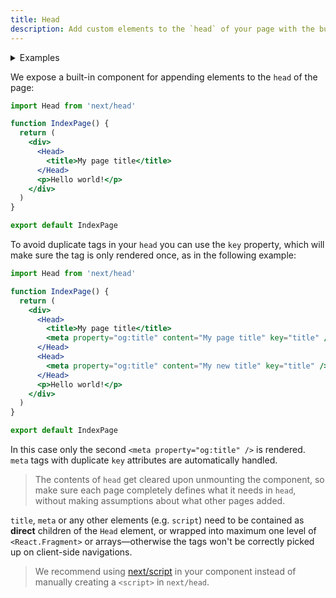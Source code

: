 ```yaml
---
title: Head
description: Add custom elements to the `head` of your page with the built-in Head component.
---
```


<details>
  <summary>Examples</summary>

- [Head Elements](https://github.com/vercel/next.js/tree/canary/examples/head-elements)
- [Layout Component](https://github.com/vercel/next.js/tree/canary/examples/layout-component)

</details>

We expose a built-in component for appending elements to the `head` of the page:

```jsx
import Head from 'next/head'

function IndexPage() {
  return (
    <div>
      <Head>
        <title>My page title</title>
      </Head>
      <p>Hello world!</p>
    </div>
  )
}

export default IndexPage
```

To avoid duplicate tags in your `head` you can use the `key` property, which will make sure the tag is only rendered once, as in the following example:

```jsx
import Head from 'next/head'

function IndexPage() {
  return (
    <div>
      <Head>
        <title>My page title</title>
        <meta property="og:title" content="My page title" key="title" />
      </Head>
      <Head>
        <meta property="og:title" content="My new title" key="title" />
      </Head>
      <p>Hello world!</p>
    </div>
  )
}

export default IndexPage
```

In this case only the second `<meta property="og:title" />` is rendered. `meta` tags with duplicate `key` attributes are automatically handled.

> The contents of `head` get cleared upon unmounting the component, so make sure each page completely defines what it needs in `head`, without making assumptions about what other pages added.

`title`, `meta` or any other elements (e.g. `script`) need to be contained as **direct** children of the `Head` element,
or wrapped into maximum one level of `<React.Fragment>` or arrays—otherwise the tags won't be correctly picked up on client-side navigations.

> We recommend using [next/script](/docs/pages/building-your-application/optimizing/scripts) in your component instead of manually creating a `<script>` in `next/head`.

